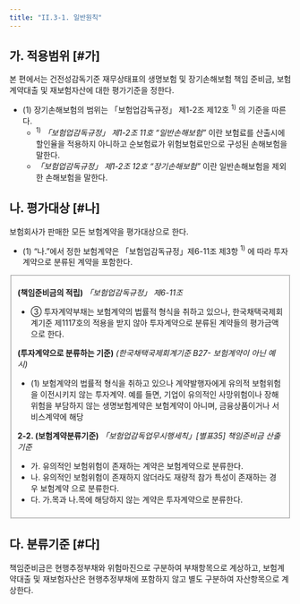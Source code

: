 ```yaml
---
title: "II.3-1. 일반원칙"
---
```




## 가. 적용범위 [#가]

 본 편에서는 건전성감독기준 재무상태표의 생명보험 및 장기손해보험 책임 준비금, 보험계약대출 및 재보험자산에 대한 평가기준을 정한다.
- (1) 장기손해보험의 범위는 「보험업감독규정」 제1-2조 제12호 $^{1)}$ 의 기준을 따른다.
  - $^{1)}$ _「보험업감독규정」 제1-2조 11호 “일반손해보험”_ 이란 보험료를 산출시에 할인율을 적용하지 아니하고 순보험료가 위험보험료만으로 구성된 손해보험을 말한다.
  - _「보험업감독규정」 제1-2조 12호 “장기손해보험”_ 이란 일반손해보험을 제외한 손해보험을 말한다.

## 나. 평가대상 [#나]

 보험회사가 판매한 모든 보험계약을 평가대상으로 한다.
- (1) “나.”에서 정한 보험계약은 「보험업감독규정」제6-11조 제3항 $^{1)}$ 에 따라 투자계약으로 분류된 계약을 포함한다.

<Fieldset legend = "투자계약의 정의(「보험업감독규정」 제6-11조제3항)" toggleable>

**(책임준비금의 적립)** _「보험업감독규정」 제6-11조_
- ③ 투자계약부채는 보험계약의 법률적 형식을 취하고 있으나, 한국채택국제회계기준 제1117호의 적용을 받지 않아 투자계약으로 분류된 계약들의 평가금액으로 한다.

**(투자계약으로 분류하는 기준)** _(한국채택국제회계기준 B27- 보험계약이 아닌 예시)_
- (1) 보험계약의 법률적 형식을 취하고 있으나 계약발행자에게 유의적 보험위험을 이전시키지 않는 투자계약. 예를 들면, 기업이 유의적인 사망위험이나 장해위험을 부담하지 않는 생명보험계약은 보험계약이 아니며, 금융상품이거나 서비스계약에 해당

**2-2. (보험계약분류기준)** _「보험업감독업무시행세칙」[별표35] 책임준비금 산출기준_
- 가. 유의적인 보험위험이 존재하는 계약은 보험계약으로 분류한다.
- 나. 유의적인 보험위험이 존재하지 않더라도 재량적 참가 특성이 존재하는 경우 보험계약 으로 분류한다.
- 다. 가.목과 나.목에 해당하지 않는 계약은 투자계약으로 분류한다.

</Fieldset>

## 다. 분류기준 [#다]

 책임준비금은 현행추정부채와 위험마진으로 구분하여 부채항목으로 계상하고, 보험계약대출 및 재보험자산은 현행추정부채에 포함하지 않고 별도 구분하여 자산항목으로 계상한다.
